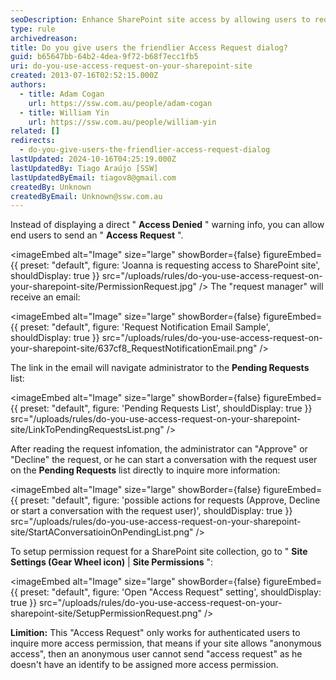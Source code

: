 ```yaml
---
seoDescription: Enhance SharePoint site access by allowing users to request permission and facilitating administrator approval or denial.
type: rule
archivedreason:
title: Do you give users the friendlier Access Request dialog?
guid: b65647bb-64b2-4dea-9f72-b68f7ecc1fb5
uri: do-you-use-access-request-on-your-sharepoint-site
created: 2013-07-16T02:52:15.000Z
authors:
  - title: Adam Cogan
    url: https://ssw.com.au/people/adam-cogan
  - title: William Yin
    url: https://ssw.com.au/people/william-yin
related: []
redirects:
  - do-you-give-users-the-friendlier-access-request-dialog
lastUpdated: 2024-10-16T04:25:19.000Z
lastUpdatedBy: Tiago Araújo [SSW]
lastUpdatedByEmail: tiagov8@gmail.com
createdBy: Unknown
createdByEmail: Unknown@ssw.com.au
---
```


Instead of displaying a direct " **Access Denied** " warning info, you can allow end users to send an " **Access Request** ".


<imageEmbed
  alt="Image"
  size="large"
  showBorder={false}
  figureEmbed={{
    preset: "default",
    figure: 'Joanna is requesting access to SharePoint site',
    shouldDisplay: true
  }}
  src="/uploads/rules/do-you-use-access-request-on-your-sharepoint-site/PermissionRequest.jpg"
/>
The "request manager" will receive an email:


<imageEmbed
  alt="Image"
  size="large"
  showBorder={false}
  figureEmbed={{
    preset: "default",
    figure: 'Request Notification Email Sample',
    shouldDisplay: true
  }}
  src="/uploads/rules/do-you-use-access-request-on-your-sharepoint-site/637cf8_RequestNotificationEmail.png"
/>

The link in the email will navigate administrator to the **Pending Requests** list:


<imageEmbed
  alt="Image"
  size="large"
  showBorder={false}
  figureEmbed={{
    preset: "default",
    figure: 'Pending Requests List',
    shouldDisplay: true
  }}
  src="/uploads/rules/do-you-use-access-request-on-your-sharepoint-site/LinkToPendingRequestsList.png"
/>

After reading the request infomation, the administrator can "Approve" or "Decline" the request, or he can start a conversation with the request user on the **Pending Requests** list directly to inquire more information:


<imageEmbed
  alt="Image"
  size="large"
  showBorder={false}
  figureEmbed={{
    preset: "default",
    figure: 'possible actions for requests (Approve, Decline or start a conversation with the request user)',
    shouldDisplay: true
  }}
  src="/uploads/rules/do-you-use-access-request-on-your-sharepoint-site/StartAConversatioinOnPendingList.png"
/>

To setup permission request for a SharePoint site collection, go to " **Site Settings (Gear Wheel icon)** | **Site Permissions** ":


<imageEmbed
  alt="Image"
  size="large"
  showBorder={false}
  figureEmbed={{
    preset: "default",
    figure: 'Open "Access Request" setting',
    shouldDisplay: true
  }}
  src="/uploads/rules/do-you-use-access-request-on-your-sharepoint-site/SetupPermissionRequest.png"
/>

**Limition:** This "Access Request" only works for authenticated users to inquire more access permission, that means if your site allows "anonymous access", then an anonymous user cannot send "access request" as he doesn't have an identify to be assigned more access permission.
